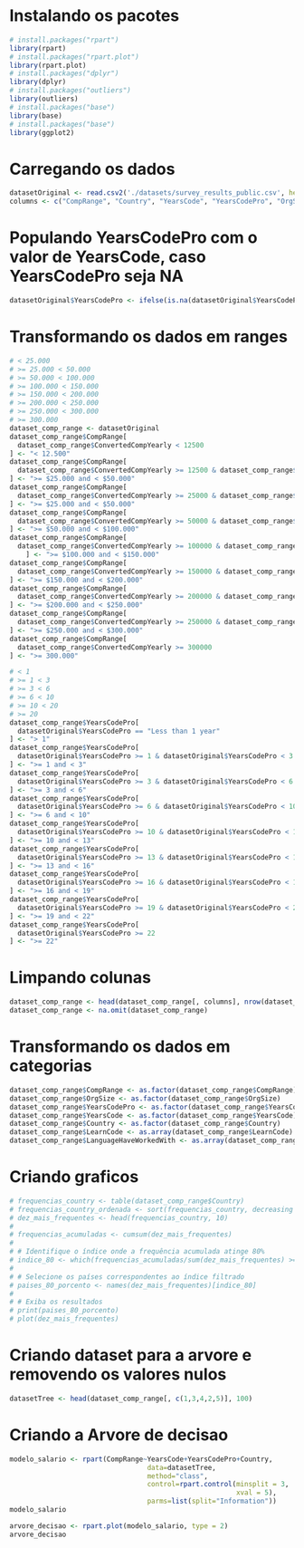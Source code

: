 # Instalando os pacotes
```r
# install.packages("rpart")
library(rpart)
# install.packages("rpart.plot")
library(rpart.plot)
# install.packages("dplyr")
library(dplyr)
# install.packages("outliers")
library(outliers)
# install.packages("base")
library(base)
# install.packages("base")
library(ggplot2)
```

# Carregando os dados
```r
datasetOriginal <- read.csv2('./datasets/survey_results_public.csv', header = TRUE, sep = ',')
columns <- c("CompRange", "Country", "YearsCode", "YearsCodePro", "OrgSize", "DevType", "EdLevel", "Age", "WorkExp", "RemoteWork", "LearnCode", "LanguageHaveWorkedWith")
```

# Populando YearsCodePro com o valor de YearsCode, caso YearsCodePro seja NA
```r
datasetOriginal$YearsCodePro <- ifelse(is.na(datasetOriginal$YearsCodePro), datasetOriginal$YearsCode, datasetOriginal$YearsCodePro)
```

# Transformando os dados em ranges
```r
# < 25.000
# >= 25.000 < 50.000
# >= 50.000 < 100.000
# >= 100.000 < 150.000
# >= 150.000 < 200.000
# >= 200.000 < 250.000
# >= 250.000 < 300.000
# >= 300.000
dataset_comp_range <- datasetOriginal
dataset_comp_range$CompRange[
  dataset_comp_range$ConvertedCompYearly < 12500
] <- "< 12.500"
dataset_comp_range$CompRange[
  dataset_comp_range$ConvertedCompYearly >= 12500 & dataset_comp_range$ConvertedCompYearly < 50000
] <- ">= $25.000 and < $50.000"
dataset_comp_range$CompRange[
  dataset_comp_range$ConvertedCompYearly >= 25000 & dataset_comp_range$ConvertedCompYearly < 50000
] <- ">= $25.000 and < $50.000"
dataset_comp_range$CompRange[
  dataset_comp_range$ConvertedCompYearly >= 50000 & dataset_comp_range$ConvertedCompYearly < 100000
] <- ">= $50.000 and < $100.000"
dataset_comp_range$CompRange[
  dataset_comp_range$ConvertedCompYearly >= 100000 & dataset_comp_range$ConvertedCompYearly < 150000
    ] <- ">= $100.000 and < $150.000"
dataset_comp_range$CompRange[
  dataset_comp_range$ConvertedCompYearly >= 150000 & dataset_comp_range$ConvertedCompYearly < 200000
] <- ">= $150.000 and < $200.000"
dataset_comp_range$CompRange[
  dataset_comp_range$ConvertedCompYearly >= 200000 & dataset_comp_range$ConvertedCompYearly < 250000
] <- ">= $200.000 and < $250.000"
dataset_comp_range$CompRange[
  dataset_comp_range$ConvertedCompYearly >= 250000 & dataset_comp_range$ConvertedCompYearly < 300000
] <- ">= $250.000 and < $300.000"
dataset_comp_range$CompRange[
  dataset_comp_range$ConvertedCompYearly >= 300000
] <- ">= 300.000"
```

```r
# < 1
# >= 1 < 3
# >= 3 < 6
# >= 6 < 10
# >= 10 < 20
# >= 20
dataset_comp_range$YearsCodePro[
  datasetOriginal$YearsCodePro == "Less than 1 year"
] <- "> 1"
dataset_comp_range$YearsCodePro[
  datasetOriginal$YearsCodePro >= 1 & datasetOriginal$YearsCodePro < 3
] <- ">= 1 and < 3"
dataset_comp_range$YearsCodePro[
  datasetOriginal$YearsCodePro >= 3 & datasetOriginal$YearsCodePro < 6
] <- ">= 3 and < 6"
dataset_comp_range$YearsCodePro[
  datasetOriginal$YearsCodePro >= 6 & datasetOriginal$YearsCodePro < 10
] <- ">= 6 and < 10"
dataset_comp_range$YearsCodePro[
  datasetOriginal$YearsCodePro >= 10 & datasetOriginal$YearsCodePro < 13
] <- ">= 10 and < 13"
dataset_comp_range$YearsCodePro[
  datasetOriginal$YearsCodePro >= 13 & datasetOriginal$YearsCodePro < 16
] <- ">= 13 and < 16"
dataset_comp_range$YearsCodePro[
  datasetOriginal$YearsCodePro >= 16 & datasetOriginal$YearsCodePro < 19
] <- ">= 16 and < 19"
dataset_comp_range$YearsCodePro[
  datasetOriginal$YearsCodePro >= 19 & datasetOriginal$YearsCodePro < 22
] <- ">= 19 and < 22"
dataset_comp_range$YearsCodePro[
  datasetOriginal$YearsCodePro >= 22
] <- ">= 22"
```
# Limpando colunas
```r
dataset_comp_range <- head(dataset_comp_range[, columns], nrow(dataset_comp_range))
dataset_comp_range <- na.omit(dataset_comp_range)
```

# Transformando os dados em categorias
```r
dataset_comp_range$CompRange <- as.factor(dataset_comp_range$CompRange)
dataset_comp_range$OrgSize <- as.factor(dataset_comp_range$OrgSize)
dataset_comp_range$YearsCodePro <- as.factor(dataset_comp_range$YearsCodePro)
dataset_comp_range$YearsCode <- as.factor(dataset_comp_range$YearsCode)
dataset_comp_range$Country <- as.factor(dataset_comp_range$Country)
dataset_comp_range$LearnCode <- as.array(dataset_comp_range$LearnCode)
dataset_comp_range$LanguageHaveWorkedWith <- as.array(dataset_comp_range$LanguageHaveWorkedWith)
```


# Criando graficos
```r


# frequencias_country <- table(dataset_comp_range$Country)
# frequencias_country_ordenada <- sort(frequencias_country, decreasing = TRUE)
# dez_mais_frequentes <- head(frequencias_country, 10)
#
# frequencias_acumuladas <- cumsum(dez_mais_frequentes)
#
# # Identifique o índice onde a frequência acumulada atinge 80%
# indice_80 <- which(frequencias_acumuladas/sum(dez_mais_frequentes) >= 0.8)
#
# # Selecione os países correspondentes ao índice filtrado
# paises_80_porcento <- names(dez_mais_frequentes)[indice_80]
#
# # Exiba os resultados
# print(paises_80_porcento)
# plot(dez_mais_frequentes)
```


# Criando dataset para a arvore e removendo os valores nulos
```r
datasetTree <- head(dataset_comp_range[, c(1,3,4,2,5)], 100)
```


# Criando a Arvore de decisao
```r
modelo_salario <- rpart(CompRange~YearsCode+YearsCodePro+Country,
                                  data=datasetTree,
                                  method="class",
                                  control=rpart.control(minsplit = 3, 
                                                        xval = 5),
                                  parms=list(split="Information"))
modelo_salario
```

```r
arvore_decisao <- rpart.plot(modelo_salario, type = 2)
arvore_decisao
```
